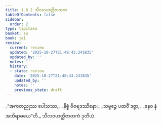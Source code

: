 ```yaml
---
title: 1.8.2 သီလဝဟတ္ထိဇာတက
tableOfContents: false
sidebar:
  order: 2
type: tipitaka
basket: su
book: ja1
review:
  current: review
  updated: '2025-10-27T21:48:43.241835'
  updated_by: ''
  notes: ''
  history:
  - state: review
    date: '2025-10-27T21:48:43.241835'
    updated_by: ''
    notes: ''
    previous_state: draft
---
```



<ReviewStatus review={frontmatter.review} showDetails={true} />

<HypothesisAnnotation frontmatter={frontmatter} />

<DynamicBreadcrumb />

<Division number="72" book="ja1" e="ch" v="22" p="17">

<Paragraph number="159" type="verses" book="ja1">
_“အကတညုဿ ပေါသဿ,_  
_နိစ္စံ ဝိဝရဒဿိနော;_  
_သဗ္ဗဉ္စေ ပထဝိံ ဒဇ္ဇာ,_  
_နေဝ နံ အဘိရာဓယေ”တိ._  


</Paragraph>
</Division>

<Paragraph number="160" type="center" book="ja1">
သီလဝဟတ္ထိဇာတကံ ဒုတိယံ.
</Paragraph>